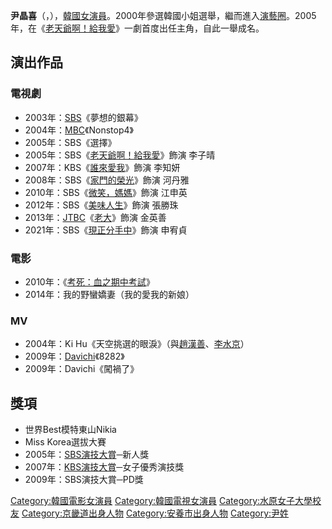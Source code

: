 {{noteTA
|1=zh-tw:老天爺啊！給我愛; zh-hk:錯愛仍是愛;zh-cn:天可怜见;
}}
{{藝人
| 姓名 = 尹晶喜
| 類型 = 女演員
| 圖片 = Yoon Jung-hee (South Korean actress, born 1980) in July 2008.jpg
| 國籍 = {{KOR}}
| 外文名 = 윤정희
| 外文 = ko
| 羅馬拼音 = Yun Jung Hee
| 出生日期 = {{birth_date_and_age|1980|12|21}}
| 出生地 = {{KOR}}[[京畿道|京畿道]][[安養市|安養市]]
| 語言 = [[韓語|韓語]]、[[英語|英語]]
| 教育程度 = {{tsl|ko|수원여자대학교|水原女子大學}}模特兒演技學系畢業
| 出道日期 = 2005年
| 配偶 = 圈外人士（2015年5月30日結婚)
| 代表作 = 《[[老天爺啊！給我愛|老天爺啊！給我愛]]》<br/>《[[幸福的女人|幸福的女人]]》<br/>《[[家門的榮光|家門的榮光]]》
}}
'''尹晶喜'''（{{lang-ko|윤정희}}，{{bd|1980年|12月21日|catIdx=Y尹}}），[[大韓民國|韓國]][[演員|女演員]]。2000年參選韓國小姐選舉，繼而進入[[演藝圈|演藝圈]]。2005年，在《[[老天爺啊！給我愛|老天爺啊！給我愛]]》一劇首度出任主角，自此一舉成名。

== 演出作品 ==
=== 電視劇 ===
*2003年：[[SBS_(韓國)|SBS]]《夢想的銀幕》
*2004年：[[文化廣播_(韓國)|MBC]]《Nonstop4》
*2005年：SBS《選擇》
*2005年：SBS《[[老天爺啊！給我愛|老天爺啊！給我愛]]》飾演 李子晴
*2007年：KBS《[[幸福的女人|誰來愛我]]》飾演 李知妍
*2008年：SBS《[[家門的榮光|家門的榮光]]》飾演 河丹雅
*2010年：SBS《[[微笑，媽媽|微笑，媽媽]]》飾演 江申英
*2012年：SBS《[[美味人生_(韓國電視劇)|美味人生]]》飾演 張勝珠
*2013年：[[JTBC|JTBC]]《[[老大_(電視劇)|老大]]》飾演 金英善
*2021年：SBS《[[現正分手中|現正分手中]]》飾演 申宥貞

=== 電影 ===
*2010年：《[[血之期中考|考死：血之期中考試]]》
*2014年：我的野蠻嬌妻（我的愛我的新娘）

=== MV ===
*2004年：Ki Hu《天空挑選的眼淚》（與[[趙漢善|趙漢善]]、[[李水京|李水京]]）
*2009年：[[Davichi|Davichi]]《8282》
*2009年：Davichi《闖禍了》

== 獎項 ==
*世界Best模特東山Nikia
*Miss Korea選拔大賽
*2005年：[[SBS演技大賞|SBS演技大賞]]─新人獎
*2007年：[[KBS演技大賞|KBS演技大賞]]─女子優秀演技獎
*2009年：SBS演技大賞─PD獎

{{SUBLIME}}
{{DEFAULTSORT: Yoon Jung Hee}}
[[Category:韓國電影女演員|Category:韓國電影女演員]]
[[Category:韓國電視女演員|Category:韓國電視女演員]]
[[Category:水原女子大學校友|Category:水原女子大學校友]]
[[Category:京畿道出身人物|Category:京畿道出身人物]]
[[Category:安養市出身人物|Category:安養市出身人物]]
[[Category:尹姓|Category:尹姓]]